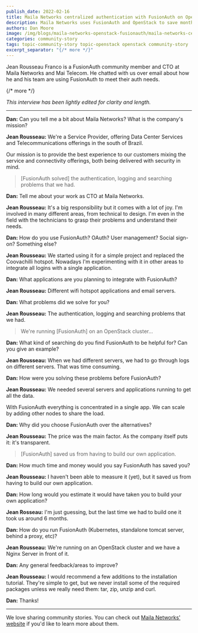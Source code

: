 ```yaml
---
publish_date: 2022-02-16 
title: Maila Networks centralized authentication with FusionAuth on OpenStack
description: Maila Networks uses FusionAuth and OpenStack to save months of development time.
authors: Dan Moore
image: /img/blogs/maila-networks-openstack-fusionauth/maila-networks-centralized-authentication-with-fusionauth-on-openstack-header-image.png
categories: community-story
tags: topic-community-story topic-openstack openstack community-story
excerpt_separator: "{/* more */}"
---
```


Jean Rousseau Franco is a FusionAuth community member and CTO at Maila Networks and Mai Telecom. He chatted with us over email about how he and his team are using FusionAuth to meet their auth needs. 

{/* more */}

*This interview has been lightly edited for clarity and length.*

-------

**Dan:** Can you tell me a bit about Maila Networks? What is the company's mission?

**Jean Rousseau:** We're a Service Provider, offering Data Center Services and Telecommunications offerings in the south of Brazil.

Our mission is to provide the best experience to our customers mixing the service and connectivity offerings, both being delivered with security in mind.

> [FusionAuth solved] the authentication, logging and searching problems that we had.

**Dan:** Tell me about your work as CTO at Maila Networks.

**Jean Rousseau:** It's a big responsibility but it comes with a lot of joy. I'm involved in many different areas, from technical to design. I'm even in the field with the technicians to grasp their problems and understand their needs.

**Dan:** How do you use FusionAuth? OAuth? User management? Social sign-on? Something else?
        
**Jean Rousseau:** We started using it for a simple project and replaced the Coovachilli hotspot. Nowadays I'm experimenting with it in other areas to integrate all logins with a single application.

**Dan:** What applications are you planning to integrate with FusionAuth?

**Jean Rousseau:** Different wifi hotspot applications and email servers.

**Dan:** What problems did we solve for you?

**Jean Rousseau:** The authentication, logging and searching problems that we had.

> We're running [FusionAuth] on an OpenStack cluster...

**Dan:** What kind of searching do you find FusionAuth to be helpful for? Can you give an example?

**Jean Rousseau:** When we had different servers, we had to go through logs on different servers. That was time consuming.

**Dan:** How were you solving these problems before FusionAuth?

**Jean Rousseau:** We needed several servers and applications running to get all the data. 

With FusionAuth everything is concentrated in a single app. We can scale by adding other nodes to share the load.

**Dan:** Why did you choose FusionAuth over the alternatives?

**Jean Rousseau:** The price was the main factor. As the company itself puts it: it's transparent.

> [FusionAuth] saved us from having to build our own application.

**Dan:** How much time and money would you say FusionAuth has saved you?

**Jean Rousseau:** I haven't been able to measure it (yet), but it saved us from having to build our own application.

**Dan:** How long would you estimate it would have taken you to build your own application? 

**Jean Rosseau:** I'm just guessing, but the last time we had to build one it took us around 6 months.

**Dan:** How do you run FusionAuth (Kubernetes, standalone tomcat server, behind a proxy, etc)?
        
**Jean Rousseau:** We're running on an OpenStack cluster and we have a Nginx Server in front of it.

**Dan:** Any general feedback/areas to improve?

**Jean Rousseau:** I would recommend a few additions to the installation tutorial. They're simple to get, but we never install some of the required packages unless we really need them: tar, zip, unzip and curl.

**Dan:** Thanks!

-------

We love sharing community stories. You can check out [Maila Networks' website](https://maila.com.br/) if you'd like to learn more about them.
